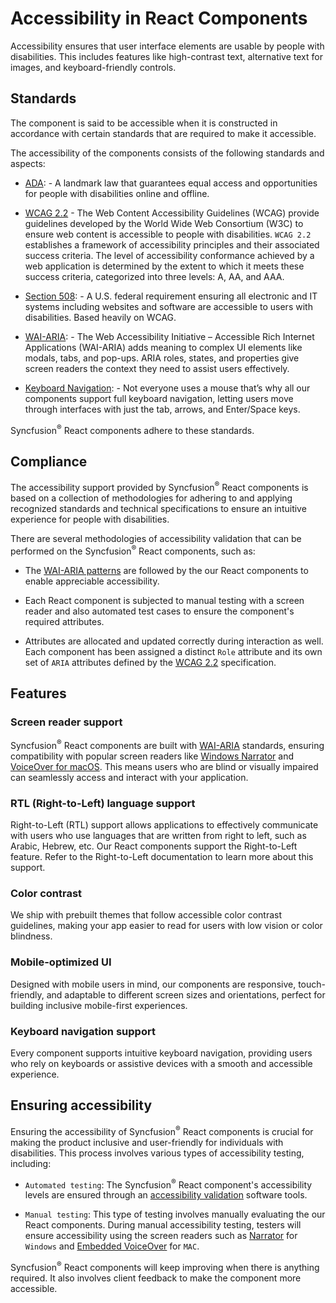 
<Meta
 title="React components accessibility | Syncfusion"
 description="Accessibility ensures that user interface elements are usable by people with disabilities."
/>

# Accessibility in React Components

Accessibility ensures that user interface elements are usable by people with disabilities. This includes features like high-contrast text, alternative text for images, and keyboard-friendly controls.

## Standards

The component is said to be accessible when it is constructed in accordance with certain standards that are required to make it accessible.

The accessibility of the components consists of the following standards and aspects:

- [ADA](https://www.ada.gov/): - A landmark law that guarantees equal access and opportunities for people with disabilities online and offline.

- [WCAG 2.2](https://www.w3.org/WAI/standards-guidelines/wcag/) - The Web Content Accessibility Guidelines (WCAG) provide guidelines developed by the World Wide Web Consortium (W3C) to ensure web content is accessible to people with disabilities. `WCAG 2.2` establishes a framework of accessibility principles and their associated success criteria. The level of accessibility conformance achieved by a web application is determined by the extent to which it meets these success criteria, categorized into three levels: A, AA, and AAA.

- [Section 508](https://www.section508.gov/): - A U.S. federal requirement ensuring all electronic and IT systems including websites and software are accessible to users with disabilities. Based heavily on WCAG.

- [WAI-ARIA](https://www.w3.org/WAI/ARIA/): - The Web Accessibility Initiative – Accessible Rich Internet Applications (WAI-ARIA) adds meaning to complex UI elements like modals, tabs, and pop-ups. ARIA roles, states, and properties give screen readers the context they need to assist users effectively.

- [Keyboard Navigation](https://www.w3.org/TR/WCAG22/#keyboard-accessible): - Not everyone uses a mouse that’s why all our components support full keyboard navigation, letting users move through interfaces with just the tab, arrows, and Enter/Space keys.

Syncfusion<sup>®</sup> React components adhere to these standards.

## Compliance

The accessibility support provided by Syncfusion<sup>®</sup> React components is based on a collection of methodologies for adhering to and applying <Link to="#standards">recognized standards and technical specifications</Link> to ensure an intuitive experience for people with disabilities.

There are several methodologies of accessibility validation that can be performed on the Syncfusion<sup>®</sup> React components, such as:

- The [WAI-ARIA patterns](https://www.w3.org/WAI/ARIA/apg/patterns/) are followed by the our React components to enable appreciable accessibility.

- Each React component is subjected to manual testing with a screen reader and also automated test cases to ensure the component's required attributes.

- Attributes are allocated and updated correctly during interaction as well. Each component has been assigned a distinct `Role` attribute and its own set of `ARIA` attributes defined by the [WCAG 2.2](https://www.w3.org/TR/WCAG22/) specification.

## Features

### Screen reader support

Syncfusion<sup>®</sup> React components are built with [WAI-ARIA](https://www.w3.org/WAI/ARIA/) standards, ensuring compatibility with popular screen readers like [Windows Narrator](https://support.microsoft.com/en-us/windows/complete-guide-to-narrator-e4397a0d-ef4f-b386-d8ae-c172f109bdb1) and [VoiceOver for macOS](https://support.apple.com/en-in/guide/voiceover/vo2706/mac). This means users who are blind or visually impaired can seamlessly access and interact with your application.

### RTL (Right-to-Left) language support

Right-to-Left (RTL) support allows applications to effectively communicate with users who use languages that are written from right to left, such as Arabic, Hebrew, etc. Our React components support the Right-to-Left feature. Refer to the <Link to="/common-features/right-to-left">Right-to-Left documentation</Link> to learn more about this support.

### Color contrast

We ship with <Link to="/appearance/built-in-themes">prebuilt themes</Link> that follow accessible color contrast guidelines, making your app easier to read for users with low vision or color blindness.

### Mobile-optimized UI

Designed with mobile users in mind, our components are responsive, touch-friendly, and adaptable to different screen sizes and orientations, perfect for building inclusive mobile-first experiences.

### Keyboard navigation support

Every component supports intuitive keyboard navigation, providing users who rely on keyboards or assistive devices with a smooth and accessible experience.

## Ensuring accessibility

Ensuring the accessibility of Syncfusion<sup>®</sup> React components is crucial for making the product inclusive and user-friendly for individuals with disabilities. This process involves various types of accessibility testing, including:

* `Automated testing`: The Syncfusion<sup>®</sup> React component's accessibility levels are ensured through an [accessibility validation](https://www.npmjs.com/package/@storybook/addon-a11y) software tools.

* `Manual testing`: This type of testing involves manually evaluating the our React components. During manual accessibility testing, testers will ensure accessibility using the screen readers such as [Narrator](https://support.microsoft.com/en-us/windows/complete-guide-to-narrator-e4397a0d-ef4f-b386-d8ae-c172f109bdb1) for `Windows` and [Embedded VoiceOver](https://support.apple.com/en-in/guide/voiceover/vo2706/mac) for `MAC`.

Syncfusion<sup>®</sup> React components will keep improving when there is anything required. It also involves client feedback to make the component more accessible.
